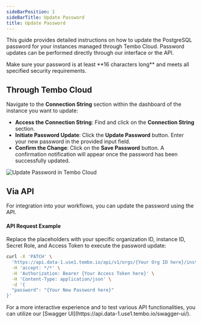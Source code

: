 ```yaml
---
sideBarPosition: 1
sideBarTitle: Update Password
title: Update Password
---
```



This guide provides detailed instructions on how to update the PostgreSQL password for your instances managed through Tembo Cloud. Password updates can be performed directly through our interface or the API.

<Callout variant='warning'>
	Make sure your password is at least **16 characters long** and meets all specified security requirements.
</Callout>

## Through Tembo Cloud

Navigate to the **Connection String** section within the dashboard of the instance you want to update:

- **Access the Connection String**: Find and click on the **Connection String** section.
- **Initiate Password Update**: Click the **Update Password** button. Enter your new password in the provided input field.
- **Confirm the Change**: Click on the **Save Password** button. A confirmation notification will appear once the password has been successfully updated.

![Update Password in Tembo Cloud](./update-password-cs.png)

## Via API

For integration into your workflows, you can update the password using the API.

#### API Request Example

Replace the placeholders with your specific organization ID, instance ID, Secret Role, and Access Token to execute the password update:

```bash
curl -X 'PATCH' \
  'https://api.data-1.use1.tembo.io/api/v1/orgs/{Your Org ID here}/instances/{Your Instance ID here}/secrets/{Your Secret Role}' \
  -H 'accept: */*' \
  -H 'Authorization: Bearer {Your Access Token here}' \
  -H 'Content-Type: application/json' \
  -d '{
  "password": "{Your New Password here}"
}' 
```
<Callout variant='info'>
For a more interactive experience and to test various API functionalities, you can utilize our [Swagger UI](https://api.data-1.use1.tembo.io/swagger-ui/).
</Callout>